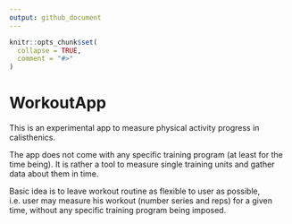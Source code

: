 ```yaml
---
output: github_document
---
```


<!-- README.md is generated from README.Rmd. Please edit that file -->

```r
knitr::opts_chunk$set(
  collapse = TRUE,
  comment = "#>"
)
```

# WorkoutApp

<!-- badges: start -->
<!-- badges: end -->

This is an experimental app to measure physical activity progress in calisthenics.

The app does not come with any specific training program (at least for the time being). It is rather a tool to measure single training units and gather data about them in time.

Basic idea is to leave workout routine as flexible to user as possible, i.e. user may measure his workout (number series and reps) for a given time, without any specific training program being imposed.
